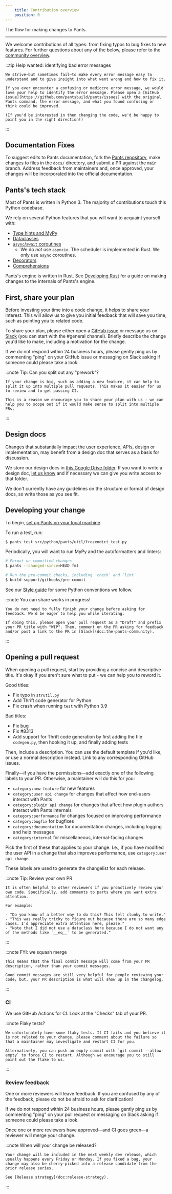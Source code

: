 ```yaml
---
    title: Contribution overview
    position: 0
---
```


The flow for making changes to Pants.

---

We welcome contributions of all types: from fixing typos to bug fixes to new features. For further questions about any of the below, please refer to the [community overview](doc:the-pants-community).


:::tip Help wanted: identifying bad error messages

    We strive—but sometimes fail—to make every error message easy to understand and to give insight into what went wrong and how to fix it.
    
    If you ever encounter a confusing or mediocre error message, we would love your help to identify the error message. Please open a [GitHub issue](https://github.com/pantsbuild/pants/issues) with the original Pants command, the error message, and what you found confusing or think could be improved.
    
    (If you'd be interested in then changing the code, we'd be happy to point you in the right direction!)
:::

Documentation Fixes
-------------------

To suggest edits to Pants documentation, fork the [Pants repository](https://github.com/pantsbuild/pants), make changes to files in the `docs/` directory, and submit a PR against the `main` branch. Address feedback from maintainers and, once approved, your changes will be incorporated into the official documentation.

Pants's tech stack
------------------

Most of Pants is written in Python 3. The majority of contributions touch this Python codebase.

We rely on several Python features that you will want to acquaint yourself with:

- [Type hints and MyPy](https://mypy.readthedocs.io/en/stable/)
- [Dataclasses](https://realpython.com/python-data-classes/)
- [`async`/`await` coroutines](https://www.python.org/dev/peps/pep-0492)
  - We do _not_ use `asyncio`. The scheduler is implemented in Rust. We only use `async` coroutines.
- [Decorators](https://realpython.com/primer-on-python-decorators/)
- [Comprehensions](https://www.geeksforgeeks.org/comprehensions-in-python/)

Pants's engine is written in Rust. See [Developing Rust](doc:contributions-rust) for a guide on making changes to the internals of Pants's engine.

First, share your plan
----------------------

Before investing your time into a code change, it helps to share your interest. This will allow us to give you initial feedback that will save you time, such as pointing you to related code.

To share your plan, please either open a [GitHub issue](https://github.com/pantsbuild/pants/issues) or message us on [Slack](doc:getting-help#slack) (you can start with the #general channel). Briefly describe the change you'd like to make, including a motivation for the change.

If we do not respond within 24 business hours, please gently ping us by commenting "ping" on your GitHub issue or messaging on Slack asking if someone could please take a look.


:::note Tip: Can you split out any "prework"?

    If your change is big, such as adding a new feature, it can help to split it up into multiple pull requests. This makes it easier for us to review and to get passing CI.
    
    This is a reason we encourage you to share your plan with us - we can help you to scope out if it would make sense to split into multiple PRs.
:::

Design docs
-----------

Changes that substantially impact the user experience, APIs, design or implementation, may benefit from a design doc that serves as a basis for discussion. 

We store our design docs in [this Google Drive folder](https://drive.google.com/drive/folders/1LtA1EVPvalmfQ5AIDOqGRR3LV86_qCRZ). If you want to write a design doc, [let us know](https://www.pantsbuild.org/docs/getting-help) and if necessary we can give you write access to that folder.

We don't currently have any guidelines on the structure or format of design docs, so write those as you see fit.

Developing your change
----------------------

To begin, [set up Pants on your local machine](doc:contributor-setup).

To run a test, run:

```bash
$ pants test src/python/pants/util/frozendict_test.py
```

Periodically, you will want to run MyPy and the autoformatters and linters:

```bash
# Format un-committed changes
$ pants --changed-since=HEAD fmt

# Run the pre-commit checks, including `check` and `lint`
$ build-support/githooks/pre-commit
```

See our [Style guide](doc:style-guide) for some Python conventions we follow.


:::note You can share works in progress!

    You do not need to fully finish your change before asking for feedback. We'd be eager to help you while iterating.
    
    If doing this, please open your pull request as a "Draft" and prefix your PR title with "WIP". Then, comment on the PR asking for feedback and/or post a link to the PR in [Slack](doc:the-pants-community).
:::

Opening a pull request
----------------------

When opening a pull request, start by providing a concise and descriptive title. It's okay if you aren't sure what to put - we can help you to reword it. 

Good titles:

- Fix typo in `strutil.py`
- Add Thrift code generator for Python
- Fix crash when running `test` with Python 3.9

Bad titles:

- Fix bug
- Fix #8313
- Add support for Thrift code generation by first adding the file `codegen.py`, then hooking it up, and finally adding tests

Then, include a description. You can use the default template if you'd like, or use a normal description instead. Link to any corresponding GitHub issues.

Finally—if you have the permissions—add exactly one of the following labels to your PR. Otherwise, a maintainer will do this for you:

- `category:new feature` for new features
- `category:user api change` for changes that affect how end-users interact with Pants
- `category:plugin api change` for changes that affect how plugin authors interact with Pants internals
- `category:performance` for changes focused on improving performance
- `category:bugfix` for bugfixes
- `category:documentation` for documentation changes, including logging and help messages
- `category:internal` for miscellaneous, internal-facing changes

Pick the first of these that applies to your change. I.e., if you have modified the user API in a change that also improves performance, use `category:user api change`.

These labels are used to generate the changelist for each release.


:::note Tip: Review your own PR

    It is often helpful to other reviewers if you proactively review your own code. Specifically, add comments to parts where you want extra attention.
    
    For example:
    
    - "Do you know of a better way to do this? This felt clunky to write."
    - "This was really tricky to figure out because there are so many edge cases. I'd appreciate extra attention here, please."
    - "Note that I did not use a dataclass here because I do not want any of the methods like `__eq__` to be generated."
:::


:::note FYI: we squash merge

    This means that the final commit message will come from your PR description, rather than your commit messages. 
    
    Good commit messages are still very helpful for people reviewing your code; but, your PR description is what will show up in the changelog.
:::

### CI

We use GitHub Actions for CI. Look at the "Checks" tab of your PR.


:::note Flaky tests?

    We unfortunately have some flaky tests. If CI fails and you believe it is not related to your change, please comment about the failure so that a maintainer may investigate and restart CI for you.
    
    Alternatively, you can push an empty commit with `git commit --allow-empty` to force CI to restart. Although we encourage you to still point out the flake to us.
:::

### Review feedback

One or more reviewers will leave feedback. If you are confused by any of the feedback, please do not be afraid to ask for clarification!

If we do not respond within 24 business hours, please gently ping us by commenting "ping" on your pull request or messaging on Slack asking if someone could please take a look.

Once one or more reviewers have approved—and CI goes green—a reviewer will merge your change.


:::note When will your change be released?

    Your change will be included in the next weekly dev release, which usually happens every Friday or Monday. If you fixed a bug, your change may also be cherry-picked into a release candidate from the prior release series.
    
    See [Release strategy](doc:release-strategy).
:::